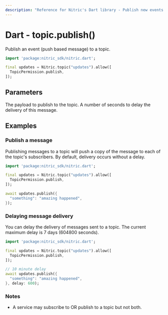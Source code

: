```yaml
---
description: "Reference for Nitric's Dart library - Publish new events to the topic."
---
```


# Dart - topic.publish()

Publish an event (push based message) to a topic.

```dart
import 'package:nitric_sdk/nitric.dart';

final updates = Nitric.topic("updates").allow([
  TopicPermission.publish,
]);
```

## Parameters

<Properties>
  <Property name="payload" required type="Map<String, dynamic>">
    The payload to publish to the topic.
  </Property>
  <Property name="delay" type="int">
    A number of seconds to delay the delivery of this message.
  </Property>
</Properties>

## Examples

### Publish a message

Publishing messages to a topic will push a copy of the message to each of the topic's subscribers. By default, delivery occurs without a delay.

```dart
import 'package:nitric_sdk/nitric.dart';

final updates = Nitric.topic("updates").allow([
  TopicPermission.publish,
]);

await updates.publish({
  "something": "amazing happened",
});
```

### Delaying message delivery

You can delay the delivery of messages sent to a topic. The current maximum delay is 7 days (604800 seconds).

```dart
import 'package:nitric_sdk/nitric.dart';

final updates = Nitric.topic("updates").allow([
  TopicPermission.publish,
]);

// 10 minute delay
await updates.publish({
  "something": "amazing happened",
}, delay: 600);
```

### Notes

- A service may subscribe to OR publish to a topic but not both.
